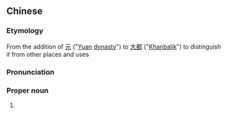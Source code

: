 ==Chinese==
{{zh-forms|type=12|2=Khanbalik}}
{{wikipedia|Khanbalik}}

===Etymology===
From the addition of [[元]] ("[[Yuan]] [[dynasty]]") to [[大都]] ("[[Khanbalik]]") to distinguish it from other places and uses

===Pronunciation===
{{zh-pron
|m=Yuán Dàdū
|cat=pn
}}

===Proper noun===
{{zh-proper noun}}

# {{synonym of|大都|lang=zh}}